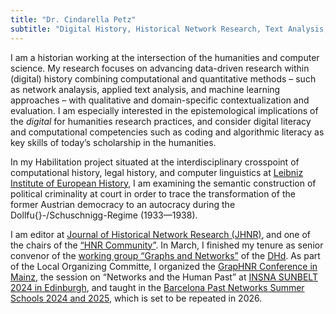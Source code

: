 ```yaml
---
title: "Dr. Cindarella Petz"
subtitle: "Digital History, Historical Network Research, Text Analysis, Digital Humanities, Computational History"
---
```


I am a historian working at the intersection of the humanities and computer science. 
My research focuses on advancing data-driven research within (digital) history combining computational and quantitative methods -- such as network analaysis, applied text analysis, and machine learning approaches -- with qualitative and domain-specific contextualization and evaluation. 
I am especially interested in the epistemological implications of the <em>digital</em> for humanities research practices, and consider digital literacy and computational competencies such as coding and algorithmic literacy as key skills of today's scholarship in the humanities.

In my Habilitation project situated at the interdisciplinary crosspoint of computational history, legal history, and computer linguistics at [Leibniz Institute of European History](https://www.ieg-mainz.de/en/institute/people/petz), I am examining the semantic construction of political criminality at court in order to trace the transformation of the former Austrian democracy to an autocracy during the Dollfu{\ss}-/Schuschnigg-Regime (1933---1938). 

I am editor at [Journal of Historical Network Research (JHNR)](https://jhnr.uni.lu/index.php/jhnr/about/editorialTeam)‚ and one of the chairs of the ["HNR Community"](https://historicalnetworkresearch.org/). In March, I finished my tenure as senior convenor of the [working group "Graphs and Networks"](https://dig-hum.de/ag-graphen-netzwerke>) of the [DHd](https://dig-hum.de/).
As part of the Local Organizing Committe, I organized the [GrapHNR Conference in Mainz](https://graphentechnologien.hypotheses.org/tagungen/graphentechnologien-2023), the session on "Networks and the Human Past" at [INSNA SUNBELT 2024 in Edinburgh](https://sunbelt2024.com/organised-sessions/), and taught in the [Barcelona Past Networks Summer Schools 2024 and 2025](https://www.pastnetworks.net/), which is set to be repeated in 2026.

<!--This website was created using [Quarto](https://quarto.org/docs/websites).-->
